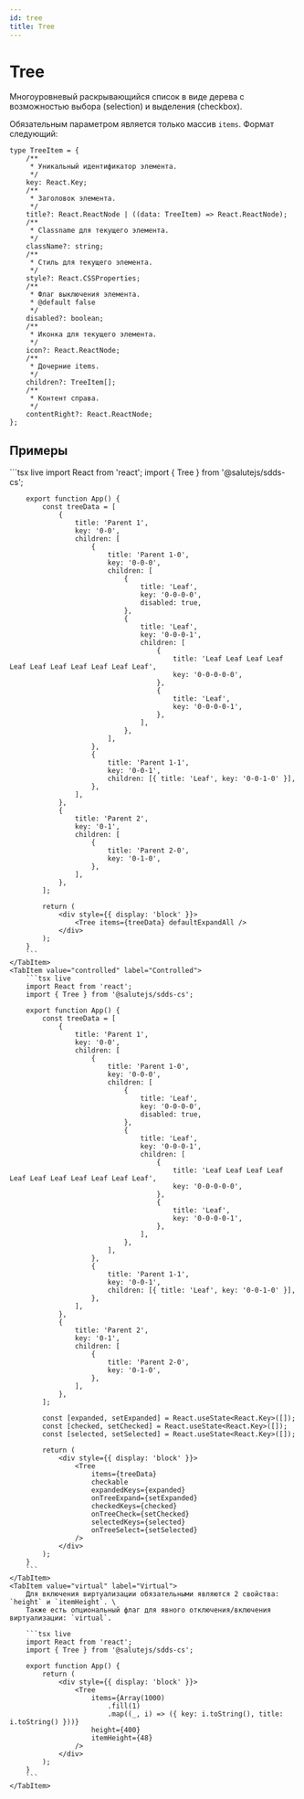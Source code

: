 ```yaml
---
id: tree
title: Tree
---
```



# Tree
Многоуровневый раскрывающийся список в виде дерева с возможностью выбора (selection) и выделения (checkbox).

<PropsTable name="Tree" />

Обязательным параметром является только массив `items`. Формат следующий:

```tsx
type TreeItem = {
    /**
     * Уникальный идентификатор элемента.
     */
    key: React.Key;
    /**
     * Заголовок элемента.
     */
    title?: React.ReactNode | ((data: TreeItem) => React.ReactNode);
    /**
     * Classname для текущего элемента.
     */
    className?: string;
    /**
     * Стиль для текущего элемента.
     */
    style?: React.CSSProperties;
    /**
     * Флаг выключения элемента.
     * @default false
     */
    disabled?: boolean;
    /**
     * Иконка для текущего элемента.
     */
    icon?: React.ReactNode;
    /**
     * Дочерние items.
     */
    children?: TreeItem[];
    /**
     * Контент справа.
     */
    contentRight?: React.ReactNode;
};
```

## Примеры

<Tabs>
    <TabItem value="uncontrolled" label="Uncontrolled" default>
        ```tsx live
        import React from 'react';
        import { Tree } from '@salutejs/sdds-cs';

        export function App() {
            const treeData = [
                {
                    title: 'Parent 1',
                    key: '0-0',
                    children: [
                        {
                            title: 'Parent 1-0',
                            key: '0-0-0',
                            children: [
                                {
                                    title: 'Leaf',
                                    key: '0-0-0-0',
                                    disabled: true,
                                },
                                {
                                    title: 'Leaf',
                                    key: '0-0-0-1',
                                    children: [
                                        {
                                            title: 'Leaf Leaf Leaf Leaf Leaf Leaf Leaf Leaf Leaf Leaf Leaf',
                                            key: '0-0-0-0-0',
                                        },
                                        {
                                            title: 'Leaf',
                                            key: '0-0-0-0-1',
                                        },
                                    ],
                                },
                            ],
                        },
                        {
                            title: 'Parent 1-1',
                            key: '0-0-1',
                            children: [{ title: 'Leaf', key: '0-0-1-0' }],
                        },
                    ],
                },
                {
                    title: 'Parent 2',
                    key: '0-1',
                    children: [
                        {
                            title: 'Parent 2-0',
                            key: '0-1-0',
                        },
                    ],
                },
            ];

            return (
                <div style={{ display: 'block' }}>
                    <Tree items={treeData} defaultExpandAll />
                </div>
            );
        }
        ```
    </TabItem>
    <TabItem value="controlled" label="Controlled">
        ```tsx live
        import React from 'react';
        import { Tree } from '@salutejs/sdds-cs';

        export function App() {
            const treeData = [
                {
                    title: 'Parent 1',
                    key: '0-0',
                    children: [
                        {
                            title: 'Parent 1-0',
                            key: '0-0-0',
                            children: [
                                {
                                    title: 'Leaf',
                                    key: '0-0-0-0',
                                    disabled: true,
                                },
                                {
                                    title: 'Leaf',
                                    key: '0-0-0-1',
                                    children: [
                                        {
                                            title: 'Leaf Leaf Leaf Leaf Leaf Leaf Leaf Leaf Leaf Leaf Leaf',
                                            key: '0-0-0-0-0',
                                        },
                                        {
                                            title: 'Leaf',
                                            key: '0-0-0-0-1',
                                        },
                                    ],
                                },
                            ],
                        },
                        {
                            title: 'Parent 1-1',
                            key: '0-0-1',
                            children: [{ title: 'Leaf', key: '0-0-1-0' }],
                        },
                    ],
                },
                {
                    title: 'Parent 2',
                    key: '0-1',
                    children: [
                        {
                            title: 'Parent 2-0',
                            key: '0-1-0',
                        },
                    ],
                },
            ];

            const [expanded, setExpanded] = React.useState<React.Key>([]);
            const [checked, setChecked] = React.useState<React.Key>([]);
            const [selected, setSelected] = React.useState<React.Key>([]);

            return (
                <div style={{ display: 'block' }}>
                    <Tree
                        items={treeData}
                        checkable
                        expandedKeys={expanded}
                        onTreeExpand={setExpanded}
                        checkedKeys={checked}
                        onTreeCheck={setChecked}
                        selectedKeys={selected}
                        onTreeSelect={setSelected}
                    />
                </div>
            );
        }
        ```
    </TabItem>
    <TabItem value="virtual" label="Virtual">
        Для включения виртуализации обязательными являются 2 свойства: `height` и `itemHeight`. \
        Также есть опциональный флаг для явного отключения/включения виртуализации: `virtual`.

        ```tsx live
        import React from 'react';
        import { Tree } from '@salutejs/sdds-cs';

        export function App() {
            return (
                <div style={{ display: 'block' }}>
                    <Tree
                        items={Array(1000)
                            .fill(1)
                            .map((_, i) => ({ key: i.toString(), title: i.toString() }))}
                        height={400}
                        itemHeight={48}
                    />
                </div>
            );
        }
        ```
    </TabItem>
</Tabs>
